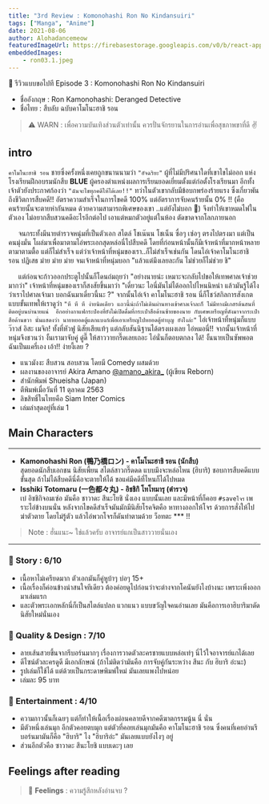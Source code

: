 ```yaml
---
title: "3rd Review : Komonohashi Ron No Kindansuiri"
tags: ["Manga", "Anime"]
date: 2021-08-06
author: Alohadancemeow
featuredImageUrl: https://firebasestorage.googleapis.com/v0/b/react-app-c5b35.appspot.com/o/ron02.1.jpg?alt=media&token=17ae069a-793a-4457-bbd1-1afb85c00c16
embeddedImages:
    - ron03.1.jpeg
---
```


<!-- For reaction box -->


📆 รีวิวแบบขอไปที Episode 3 : Komonohashi Ron No Kindansuiri  <br />
- ชื่ออังกฤษ : Ron Kamonohashi: Deranged Detective
- ชื่อไทย : สืบลับ ฉบับคาโมโนะฮาชิ รอน 

> ⚠️ WARN : เพื่อความบันเทิงส่วนตัวเท่านั้น ควรปั่นจักรยานในการอ่านเพื่อสุขภาพขาที่ดี ✌️

## intro

`คาโมโนะฮาชิ รอน` ชายซึ่งครั้งหนึ่งเคยถูกขนานนามว่า `"อัจฉริยะ"` ผู้ที่ไม่มีปริศนาใดที่เขาไขไม่ออก แห่งโรงเรียนฝึกอบรมนักสืบ **BLUE**
ผู้ครองตำแหน่งผลการเรียนยอดเยี่ยมตั้งแต่ก่อตั้งโรงเรียนมา อีกทั้งเจ้าตัวยังประกาศก้องว่า `"ฉันจะไขทุกคดีให้ได้เลย!!"` 
ทว่าในตัวเขากลับมีข้อบกพร่องร้ายแรง ซึ่งเกี่ยวพันถึงชีวิตการสืบคดี!! อัตราความสำเร็จในการไขคดี 100% แต่อัตราการจับคนร้ายนั้น 0% !! (คือคนร้ายนั้นจะตายห่ากันหมด ด้วยความสามารถพิเศษของเขา ..แต่ยังไม่บอก 🥴)
จึงทำให้เขาหมดไฟในตัวเอง ไม่อยากสืบสวนคดีอะไรอีกต่อไป เอาแต่หมกตัวอยู่แต่ในห้อง ตัดขาดจากโลกภายนอก 

&nbsp;&nbsp;&nbsp;&nbsp; จนกระทั้งมีนายตำรวจหนุ่มที่เป็นตัวเอก สไตล์ โชเน๊นน โชเน็น ซื่อๆ เซ่อๆ ตรงไปตรงมา แต่เป็นคนมุ่งมั่น โผล่มาเพื่อมาตามไอ่พระเอกสุดหล่อนี่ไปสืบคดี
โดยที่ก่อนหน้านั้นก็มีเจ้าหน้าที่มากหน้าหลายตามาตามตื้อ แต่ก็ไม่สำเร็จ แต่ว่าเจ้าหน้าที่หนุ่มของเรา..ก็ไม่สำเร็จเช่นกัน โดนไอ่เจ้าคาโมโนะฮาชิ รอน ปฎิเสธ ม่าย ม่าย ม่าย 
จนเจ้าหน้าที่หนุ่มบอก "แล้วแต่มึงเลยละกัน ไม่ช่วยก็ไม่ช่วย ชิ"

&nbsp;&nbsp;&nbsp;&nbsp; แต่ก่อนจะก้าวออกประตูไปนั้นก็โดนถ่มถุยว่า "อย่างนายน่ะ เหมาะจะกลับไปขอให้เทพศาลเจ้าช่วยมากว่า" เจ้าหน้าที่หนุ่มของเราก็สงสัยขึ้นมาว่า 
"เดี่ยวนะ ไอนี่มันไม่ได้ออกไปไหนนิหน่า แล้วมันรู้ได้ไงว่าเราไปศาลเจ้ามา บอกฉันมาเดี่ยวนี้นะ ?"
จากนั้นไอ่เจ้า คาโมโนะฮาชิ รอน นี่ก็โชว์สกิลการสังเกตแบบขั้นเทพให้เราดูว่า `"หึ หึ หึ ง่ายนิดเดียว แถวนี้น่ะถ้าไม่เดินผ่านทางเข้าศาลเจ้าละก็ ไม่มีทางมีเกสรต้นสนที่ติดอยู่บนบ่านายแน่ 
อีกอย่างกาแฟกระป๋องที่ยังไม่เปิดดื่มที่กระเป๋าสือด้านซ้ายของนาย
กับเศษเหรียญที่ดังมาจากระเป๋าสือด้านขวา นั่นแสดงว่า นายหยอดตู้แตกแบงก์เพื่อเอาเหรียญไปหยอดตู้ทำบุญ ยังไงล่ะ"` 
ไอ่เจ้าหน้าที่หนุ่มก็แบบว๊าวส์ อิสะ เมจิก! ทั้งที่หัวฟู นิสัยเสียแท้ๆ แต่กลับสันนิฐานได้ตรงเผงเลย ไอ่หมอนี่!!
จากนั้นเจ้าหน้าที่หนุ่มจึงชวนว่า งั้นเรามาจับคู่ ดู๋ดี๊ ให้สาววายกรี๊ดเลยเถอะ ไอ่นั่นก็ตอบตกลง ได้! งั้นนายเป็นซัพพอต ฉันเป็นแครี่เอง เอ้า!! ง่ายงี้เลย ?


- แนวมังงะ สืบสวน สอบสวน โดยมี Comedy ผสมด้วย 
- ผลงานของอาจารย์ Akira Amano [@amano_akira_](https://twitter.com/amano_akira_?lang=en) (ผู้เขียน Reborn)
- สำนักพิมพ์ Shueisha (Japan)
- ตีพิมพ์เมื่อวันที่ 11 ตุลาคม 2563
- ลิขสิทธิ์ในไทยคือ Siam Inter Comics
- เล่มล่าสุดอยู่ที่เล่ม 1

## Main Characters

<GatsbyImage image={props.embedded.image1} />

---

- **Kamonohashi Ron (鴨乃橋ロン) - คาโมโนะฮาชิ รอน (นักสืบ)** <br />
  สุดยอดนักสืบเอกชน นิสัยเพี้ยน สไตล์สาวกรี๊ดดด แบบมึงจะหล่อไหน (ฮิบาริ) ชอบการสืบคดีแบบขั้นสุด ถ้าไม่ได้สืบคดีนี่คือจะตายให้ได้ ขอแค่มีคดีที่ไหนก็ได้ไปหมด
- **Isshiki Totomaru (一色都々丸) - อิชชิกิ โทโทมารุ (ตำรวจ)** <br />
  เบ๋ อิชชิกิจอมเซ่อ มันคือ ชาวาดะ สึนะโยชิ นั่งเอง แบบนั้นเลย และมีหน้าที่ก็คอย `#saveโจร` เพราะไอ่ข้างบนนั่น หลังจากไขคดีสำเร็จมันมักมีนิสัยโรคจิตคือ หาทางออกให้โจร ด้วยการสั่งให้ไปฆ่าตัวตาย โดยไม่รู้ตัว แล้วไอ่พวกโจรก็ดันทำตามด้วย ว็อทตะ *** !!

> Note : ฮั่นแนะ~ ใช่แล้วครับ อาจารย์แกเป็นสาววายนั่นเอง

---

### 📝 Story : 6/10
- เนื้อหาไม่เครียดมาก ตัวเอกมันก็คู่หูบ้าๆ บ่อๆ 15+
- เนื้อเรื่องก็ค่อนข้างน่าสนใจทีเดียว ต้องค่อยดูไปก่อนว่าจะต่างจากโคนันยังไงบ้างนะ เพราะเพิ่งออกมาเล่มแรก
- และตัวพระเอกหลักนี่ก็เป็นสไตล์แปลก แวกแนว แบบขวัญใจคนอ่านเลย มันคือการเอาฮิบาริมาดัดนิสัยใหม่นั่นเอง

### 📝 Quality & Design : 7/10
- ลายเส้นสวยขึ้นจากรีบอร์นมากๆ เรื่องการวาดตัวละครชายแบบหล่อเท่ๆ นี่ไว้ใจอาจารย์แกได้เลย
- ดีไซน์ตัวละครดูดี มีเอกลักษณ์ (ถ้าไม่ติดว่ามันคือ การจับคู่กันระหว่าง สึนะ กับ ฮิบาริ อ่ะนะ)
- รูปเล่มก็ใช้ได้ แต่ด้วยเป็นกระดาษพิมพ์ใหม่ มันเลยแพงไปหน่อย
- เล่มละ 95 บาท


### 📝 Entertainment : 4/10
- ความกาวนั้นก็เฉยๆ แต่ก็ทำให้เนื้อเรื่องผ่อนคลายดีจากคดีฆาตกรรมนู้น นี่ นั่น
- มีตัวหนึ่งเล่นมุก อีกตัวคอยตบมุก แต่ตัวที่คอยเล่นมุกมันคือ คาโมโนะฮาชิ รอน ซึ่งคนที่เคยอ่านรีบอร์นมามันก็คือ "ฮิบาริ" ไง "ฮิบาริอ่ะ" มันเลยแบบยังไงๆ อยู่
- ส่วนอีกตัวคือ ซาวาดะ สึนะโยชิ แบบเดะๆ เลย


<Divider />
<Divider />

## Feelings after reading

> 🎵 **Feelings** : ความรู้สึกหลังอ่านจบ ?

<Box>
  <RecationBox />
</Box>
<Divider />